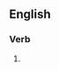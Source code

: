 ==English==

===Verb===
{{head|en|present participle}}

# {{present participle of|pucker up|lang=en|nocat=1}}